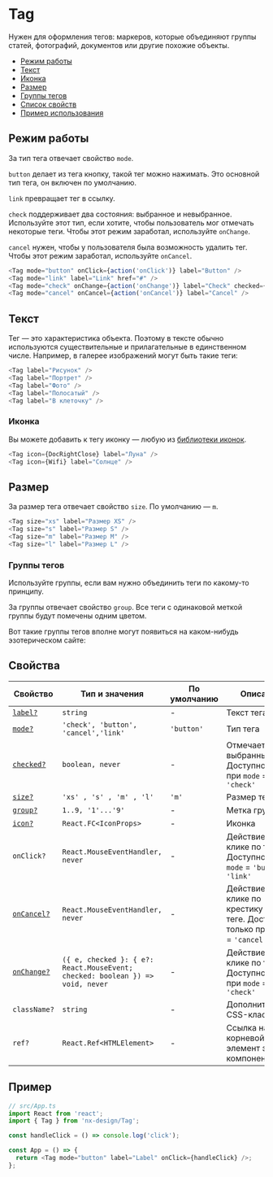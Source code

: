 
# Tag

Нужен для оформления тегов: маркеров, которые объединяют группы статей, фотографий,
документов или другие похожие объекты.

- [Режим работы](#режим-работы)
- [Текст](#текст)
- [Иконка](#иконка)
- [Размер](#размер)
- [Группы тегов](#группы-тегов)
- [Список свойств](#свойства)
- [Пример использования](#пример)

## Режим работы

За тип тега отвечает свойство `mode`.

`button` делает из тега кнопку, такой тег можно нажимать.
Это основной тип тега, он включен по умолчанию.

`link` превращает тег в ссылку.

`check` поддерживает два состояния: выбранное и невыбранное. Используйте этот тип,
если хотите, чтобы пользователь мог отмечать некоторые теги. Чтобы этот режим заработал,
используйте `onChange`.

`cancel` нужен, чтобы у пользователя была возможность удалить тег. Чтобы этот режим заработал,
используйте `onCancel`.

<TagExampleMode />

```ts
<Tag mode="button" onClick={action('onClick')} label="Button" />
<Tag mode="link" label="Link" href="#" />
<Tag mode="check" onChange={action('onChange')} label="Check" checked={false} />
<Tag mode="cancel" onCancel={action('onCancel')} label="Cancel" />
```

## Текст

Тег — это характеристика объекта. Поэтому в тексте обычно используются
существительные и прилагательные в единственном числе.
Например, в галерее изображений могут быть такие теги:

<TagExampleText />

```ts
<Tag label="Рисунок" />
<Tag label="Портрет" />
<Tag label="Фото" />
<Tag label="Полосатый" />
<Tag label="В клеточку" />
```

### Иконка

Вы можете добавить к тегу иконку — любую из [библиотеки иконок](?path=/story/components-icons--playground).

<TagExampleIcon />

```ts
<Tag icon={DocRightClose} label="Луна" />
<Tag icon={Wifi} label="Солнце" />
```

## Размер

За размер тега отвечает свойство `size`. По умолчанию — `m`.

<TagExampleSize />

```ts
<Tag size="xs" label="Размер XS" />
<Tag size="s" label="Размер S" />
<Tag size="m" label="Размер M" />
<Tag size="l" label="Размер L" />
```

### Группы тегов

Используйте группы, если вам нужно объединить теги по какому-то принципу.

За группы отвечает свойство `group`. Все теги с одинаковой меткой группы будут
помечены одним цветом.

Вот такие группы тегов вполне могут появиться на каком-нибудь эзотерическом сайте:

<TagExampleGroup />

## Свойства

| Свойство                     | Тип и значения                                                                | По умолчанию | Описание                                                                        |
| ---------------------------- | ----------------------------------------------------------------------------- | ------------ | ------------------------------------------------------------------------------- |
| [`label?`](#текст)           | `string`                                                                      | -            | Текст тега                                                                      |
| [`mode?`](#режим-работы)     | `'check', 'button', 'cancel','link'`                                          | `'button'`   | Тип тега                                                                        |
| [`checked?`](#режим-работы)  | `boolean, never`                                                              | -            | Отмечает тег выбранным. Доступно только при `mode` = `'check'`                  |
| [`size?`](#размер)           | `'xs' , 's' , 'm' , 'l'`                                                      | `'m'`        | Размер тега                                                                     |
| [`group?`](#группы-тегов)    | `1..9, '1'...'9'`                                                             | -            | Метка группы                                                                    |
| [`icon?`](#иконка)           | `React.FC<IconProps>`                                                         | -            | Иконка                                                                          |
| `onClick?`                   | `React.MouseEventHandler, never`                                              | -            | Действие при клике по тегу. Доступно при `mode` = `'button'`, `'link'`          |
| [`onCancel?`](#режим-работы) | `React.MouseEventHandler, never`                                              | -            | Действие при клике по крестику на теге. Доступно только при `mode` = `'cancel'` |
| [`onChange?`](#режим-работы) | `({ e, checked }: { e?: React.MouseEvent; checked: boolean }) => void, never` | -            | Действие при клике по тегу. Доступно только при `mode` = `'check'`              |
| `className?`                 | `string`                                                                      | -            | Дополнительный CSS-класс                                                        |
| `ref?`                       | `React.Ref<HTMLElement>`                                                      | -            | Ссылка на корневой DOM-элемент этого компонента                                 |

## Пример

```ts
// src/App.ts
import React from 'react';
import { Tag } from 'nx-design/Tag';

const handleClick = () => console.log('click');

const App = () => {
  return <Tag mode="button" label="Label" onClick={handleClick} />;
};
```
